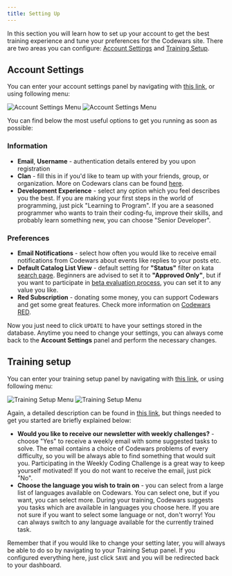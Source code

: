 ```yaml
---
title: Setting Up
---
```


In this section you will learn how to set up your account to get the best training experience and tune your preferences for the Codewars site. There are two areas you can configure: [Account Settings](#account-settings) and [Training Setup](#training-setup).

## Account Settings

You can enter your account settings panel by navigating with [this link](https://www.codewars.com/users/edit), or using following menu:

![Account Settings Menu](./img/setting-up_01_account-menu_light.png#gh-light-mode-only)
![Account Settings Menu](./img/setting-up_01_account-menu_dark.png#gh-dark-mode-only)

You can find below the most useful options to get you running as soon as possible:

### Information

- **Email**, **Username** - authentication details entered by you upon registration
- **Clan** - fill this in if you'd like to team up with your friends, group, or organization. More on Codewars clans can be found [here](/community/following/#clans).
- **Development Experience** - select any option which you feel describes you the best. If you are making your first steps in the world of programming, just pick "Learning to Program". If you are a seasoned programmer who wants to train their coding-fu, improve their skills, and probably learn something new, you can choose "Senior Developer".

### Preferences

- **Email Notifications** - select how often you would like to receive email notifications from Codewars about events like replies to your posts etc.
- **Default Catalog List View** - default setting for **"Status"** filter on kata [search page](https://docs.codewars.com/getting-started/finding-kata/#kata-search-page). Beginners are advised to set it to **"Approved Only"**, but if you want to participate in [beta evaluation process](/concepts/kata/beta-process/), you can set it to any value you like.
- **Red Subscription** - donating some money, you can support Codewars and get some great features. Check more information on [Codewars RED](https://www.codewars.com/subscription).

Now you just need to click `UPDATE` to have your settings stored in the database. Anytime you need to change your settings, you can always come back to the **Account Settings** panel and perform the necessary changes.

## Training setup

You can enter your training setup panel by navigating with [this link](https://www.codewars.com/trainer/setup), or using following menu:

![Training Setup Menu](./img/setting-up_02_training-menu_light.png#gh-light-mode-only)
![Training Setup Menu](./img/setting-up_02_training-menu_dark.png#gh-dark-mode-only)

Again, a detailed description can be found in [this link](https://docs.codewars.com/training), but things needed to get you started are briefly explained below:

- **Would you like to receive our newsletter with weekly challenges?** - choose "Yes" to receive a weekly email with some suggested tasks to solve. The email contains a choice of Codewars problems of every difficulty, so you will be always able to find something that would suit you. Participating in the Weekly Coding Challenge is a great way to keep yourself motivated! If you do not want to receive the email, just pick "No".
- **Choose the language you wish to train on** - you can select from a large list of languages available on Codewars. You can select one, but if you want, you can select more. During your training, Codewars suggests you tasks which are available in languages you choose here. If you are not sure if you want to select some language or not, don't worry! You can always switch to any language available for the currently trained task.

Remember that if you would like to change your setting later, you will always be able to do so by navigating to your Training Setup panel. If you configured everything here, just click `SAVE` and you will be redirected back to your dashboard.
